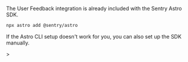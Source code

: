 The User Feedback integration is already included with the Sentry Astro SDK.

```bash {tabTitle:Bash}
npx astro add @sentry/astro
```

<Alert>

If the Astro CLI setup doesn't work for you, you can also <PlatformLink to="/manual-setup/">set up the SDK manually</PlatformLink>.

</Alert>>
